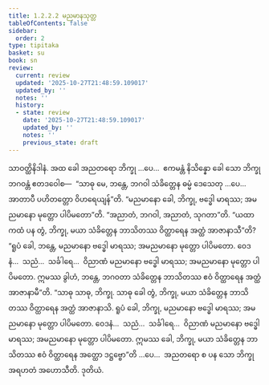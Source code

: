 ```yaml
---
title: 1.2.2.2 မညမာနသုတ္တ
tableOfContents: false
sidebar:
  order: 2
type: tipitaka
basket: su
book: sn
review:
  current: review
  updated: '2025-10-27T21:48:59.109017'
  updated_by: ''
  notes: ''
  history:
  - state: review
    date: '2025-10-27T21:48:59.109017'
    updated_by: ''
    notes: ''
    previous_state: draft
---
```



<ReviewStatus review={frontmatter.review} showDetails={true} />

<HypothesisAnnotation frontmatter={frontmatter} />

<DynamicBreadcrumb />

<Division number="64" book="sn" e="ch" v="18" p="289">

<Paragraph number="344" book="sn">
သာဝတ္ထိနိဒါနံ. အထ ခေါ အညတရော ဘိက္ခု …ပေ…  ဧကမန္တံ နိသိန္နော ခေါ သော ဘိက္ခု ဘဂဝန္တံ ဧတဒဝေါစ—  “သာဓု မေ, ဘန္တေ, ဘဂဝါ သံခိတ္တေန ဓမ္မံ ဒေသေတု …ပေ…  အာတာပီ ပဟိတတ္တော ဝိဟရေယျန်”တိ. “မညမာနော ခေါ, ဘိက္ခု, ဗဒ္ဓေါ မာရဿ; အမညမာနော မုတ္တော ပါပိမတော”တိ. “အညာတံ, ဘဂဝါ, အညာတံ, သုဂတာ”တိ.
</Paragraph>

<Paragraph number="345" book="sn">
“ယထာ ကထံ ပန တွံ, ဘိက္ခု, မယာ သံခိတ္တေန ဘာသိတဿ ဝိတ္ထာရေန အတ္ထံ အာဇာနာသီ”တိ? “ရူပံ ခေါ, ဘန္တေ, မညမာနော ဗဒ္ဓေါ မာရဿ; အမညမာနော မုတ္တော ပါပိမတော. ဝေဒနံ…  သညံ…  သင်္ခါရေ…  ဝိညာဏံ မညမာနော ဗဒ္ဓေါ မာရဿ; အမညမာနော မုတ္တော ပါပိမတော. ဣမဿ ခွါဟံ, ဘန္တေ, ဘဂဝတာ သံခိတ္တေန ဘာသိတဿ ဧဝံ ဝိတ္ထာရေန အတ္ထံ အာဇာနာမီ”တိ.
</Paragraph>

<Paragraph number="346" book="sn">
“သာဓု သာဓု, ဘိက္ခု. သာဓု ခေါ တွံ, ဘိက္ခု, မယာ သံခိတ္တေန ဘာသိတဿ ဝိတ္ထာရေန အတ္ထံ အာဇာနာသိ. ရူပံ ခေါ, ဘိက္ခု, မညမာနော ဗဒ္ဓေါ မာရဿ; အမညမာနော မုတ္တော ပါပိမတော. ဝေဒနံ…  သညံ…  သင်္ခါရေ…  ဝိညာဏံ မညမာနော ဗဒ္ဓေါ မာရဿ; အမညမာနော မုတ္တော ပါပိမတော. ဣမဿ ခေါ, ဘိက္ခု, မယာ သံခိတ္တေန ဘာသိတဿ ဧဝံ ဝိတ္ထာရေန အတ္ထော ဒဋ္ဌဗ္ဗော”တိ …ပေ…  အညတရော စ ပန သော ဘိက္ခု အရဟတံ အဟောသီတိ.

</Paragraph>
</Division>

<Paragraph number="347" type="center" book="sn">
ဒုတိယံ.
</Paragraph>